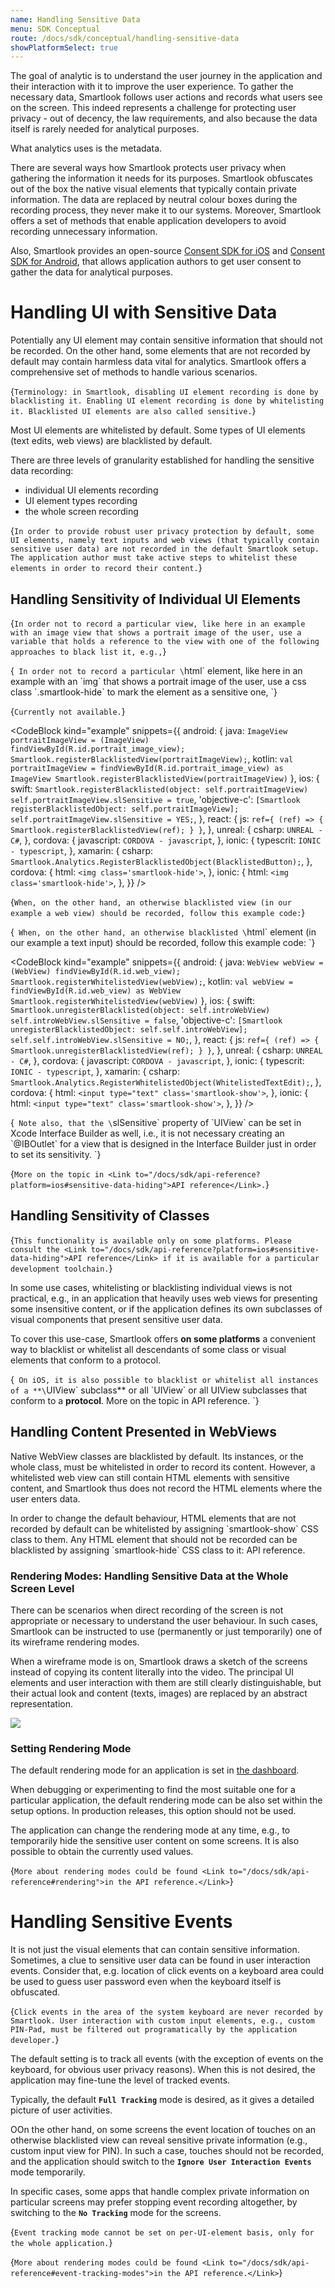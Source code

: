 ```yaml
---
name: Handling Sensitive Data
menu: SDK Conceptual
route: /docs/sdk/conceptual/handling-sensitive-data
showPlatformSelect: true
---
```




<Title>Handling Sensitive Data</Title>

The goal of analytic is to understand the user journey in the application and their interaction with it to improve the user experience. To gather the necessary data, Smartlook follows user actions and records what users see on the screen. This indeed represents a challenge for protecting user privacy - out of decency, the law requirements, and also because the data itself is rarely needed for analytical purposes.

What analytics uses is the metadata.

There are several ways how Smartlook protects user privacy when gathering the information it needs for its purposes. Smartlook obfuscates out of the box the native visual elements that typically contain private information. The data are replaced by neutral colour boxes during the recording process, they never make it to our systems. Moreover, Smartlook offers a set of methods that enable application developers to avoid recording unnecessary information.

Also, Smartlook provides an open-source [Consent SDK for iOS](https://github.com/smartlook/ios-consent-sdk) and [Consent SDK for Android](https://github.com/smartlook/android-consent-sdk), that allows application authors to get user consent to gather the data for analytical purposes.

# Handling UI with Sensitive Data

Potentially any UI element may contain sensitive information that should not be recorded. On the other hand, some elements that are not recorded by default may contain harmless data vital for analytics. Smartlook offers a comprehensive set of methods to handle various scenarios.

<TextBlock kind="note">{`
Terminology: in Smartlook, disabling UI element recording is done by blacklisting it. Enabling UI element recording is done by whitelisting it. Blacklisted UI elements are also called sensitive.
`}</TextBlock>

Most UI elements are whitelisted by default. Some types of UI elements (text edits, web views) are blacklisted by default.

There are three levels of granularity established for handling the sensitive data recording:
- individual UI elements recording
- UI element types recording
- the whole screen recording

<TextBlock kind="important">{`
In order to provide robust user privacy protection by default, some UI elements, namely text inputs and web views (that typically contain sensitive user data) are not recorded in the default Smartlook setup. The application author must take active steps to whitelist these elements in order to record their content.
`}</TextBlock>

## Handling Sensitivity of Individual UI Elements

<TextBlock invisibleOn="cordova,ionic,unity,cocos,flutter">{`
In order not to record a particular view, like here in an example with an image view that shows a portrait image of the user, use a variable that holds a reference to the view with one of the following approaches to black list it, e.g.,
`}</TextBlock>

<TextBlock visibleOn="cordova,ionic">{`
In order not to record a particular \`html\` element, like here in an example with an \`img\` that shows a portrait image of the user, use a css class \`.smartlook-hide\` to mark the element as a sensitive one,
`}</TextBlock>

<TextBlock visibleOn="unity,cocos,flutter">{`
Currently not available.
`}</TextBlock>

<CodeBlock kind="example"
    snippets={{
      android: {
      java: `
ImageView portraitImageView = (ImageView) findViewById(R.id.portrait_image_view);
Smartlook.registerBlacklistedView(portraitImageView);
`,
      kotlin: `
val portraitImageView = findViewById(R.id.portrait_image_view) as ImageView
Smartlook.registerBlacklistedView(portraitImageView)
`
    },
      ios: {
      swift: `
Smartlook.registerBlacklisted(object: self.portraitImageView)
self.portraitImageView.slSensitive = true
      `,
      'objective-c': `
[Smartlook registerBlacklistedObject: self.portraitImageView];
self.portraitImageView.slSensitive = YES;
      `,
    },
    react: {
      js: `
ref={ (ref) => {
    Smartlook.registerBlacklistedView(ref);
  }
}
`,
    },
    unreal: {
      csharp: `
UNREAL - C#
      `,
    },
   cordova: {
      javascript: `
CORDOVA - javascript
    `,
    },
    ionic: {
      typescrit: `
IONIC - typescript
      `,
    },
xamarin: {
      csharp: `
Smartlook.Analytics.RegisterBlacklistedObject(BlacklistedButton);
      `,
    },
    cordova: {
      html: `
<img class='smartlook-hide'>
      `,
    },
    ionic: {
      html: `
<img class='smartlook-hide'>
      `,
    },
  }}
/>

<TextBlock invisibleOn="cordova,ionic,unity,cocos,flutter">{`
When, on the other hand, an otherwise blacklisted view (in our example a web view) should be recorded, follow this example code:
`}</TextBlock>

<TextBlock visibleOn="cordova,ionic">{`
When, on the other hand, an otherwise blacklisted \`html\` element (in our example a text input) should be recorded, follow this example code:
`}</TextBlock>

<CodeBlock kind="example"
    snippets={{
      android: {
      java: `
WebView webView = (WebView) findViewById(R.id.web_view);
Smartlook.registerWhitelistedView(webView);
`,
      kotlin: `
val webView = findViewById(R.id.web_view) as WebView
Smartlook.registerWhitelistedView(webView)
`
    },
      ios: {
      swift: `
Smartlook.unregisterBlacklisted(object: self.introWebView)
self.introWebView.slSensitive = false
      `,
      'objective-c': `
[Smartlook unregisterBlacklistedObject: self.self.introWebView];
self.self.introWebView.slSensitive = NO;
      `,
    },
    react: {
      js: `
ref={ (ref) => {
    Smartlook.unregisterBlacklistedView(ref);
  }
}
`,
    },
    unreal: {
      csharp: `
UNREAL - C#
      `,
    },
   cordova: {
      javascript: `
CORDOVA - javascript
    `,
    },
    ionic: {
      typescrit: `
IONIC - typescript
      `,
    },
xamarin: {
      csharp: `
Smartlook.Analytics.RegisterWhitelistedObject(WhitelistedTextEdit);
      `,
    },
    cordova: {
      html: `
<input type="text" class='smartlook-show'>
      `,
    },
    ionic: {
      html: `
<input type="text" class='smartlook-show'>
      `,
    },
  }}
/>


<TextBlock kind="note" visibleOn="ios">{`
Note also, that the \`slSensitive\` property of \`UIView\` can be set in Xcode Interface Builder as well, i.e., it is not necessary creating an \`@IBOutlet\` for a view that is designed in the Interface Builder just in order to set its sensitivity.
`}</TextBlock>

<TextBlock>{`
More on the topic in <Link to="/docs/sdk/api-reference?platform=ios#sensitive-data-hiding">API reference</Link>.
`}</TextBlock>

## Handling Sensitivity of Classes

<TextBlock kind="important">{`
This functionality is available only on some platforms. Please consult the <Link to="/docs/sdk/api-reference?platform=ios#sensitive-data-hiding">API reference</Link> if it is available for a particular development toolchain.
`}</TextBlock>

In some use cases, whitelisting or blacklisting individual views is not practical, e.g., in an application that heavily uses web views for presenting some insensitive content, or if the application defines its own subclasses of visual components that present sensitive user data.

To cover this use-case, Smartlook offers **on some platforms** a convenient way to blacklist or whitelist all descendants of some class or visual elements that conform to a protocol.

<TextBlock kind="note" visibleOn="ios">{`
On iOS, it is also possible to blacklist or whitelist all instances of a **\`UIView\` subclass** or all \`UIView\` or all UIView subclasses that conform to a **protocol**. More on the topic in <Link to="/docs/sdk/api-reference?platform=ios#sensitive-data-hiding">API reference</Link>.
`}</TextBlock>

## Handling Content Presented in WebViews

Native WebView classes are blacklisted by default. Its instances, or the whole class, must be whitelisted in order to record its content. However, a whitelisted web view can still contain HTML elements with sensitive content, and Smartlook thus does not record the HTML elements where the user enters data.

<TextBlock>
In order to change the default behaviour, HTML elements that are not recorded by default can be whitelisted by assigning `smartlook-show` CSS class to them. Any HTML element that should not be recorded can be blacklisted by assigning `smartlook-hide` CSS class to it: <Link to="/docs/sdk/api-reference#sensitive-data-hiding">API reference</Link>.
</TextBlock>

### Rendering Modes: Handling Sensitive Data at the Whole Screen Level

There can be scenarios when direct recording of the screen is not appropriate or necessary to understand the user behaviour. In such cases, Smartlook can be instructed to use (permanently or just temporarily) one of its wireframe rendering modes.

When a wireframe mode is on, Smartlook draws a sketch of the screens instead of copying its content literally into the video. The principal UI elements and user interaction with them are still clearly distinguishable, but their actual look and content (texts, images) are replaced by an abstract representation.

<img src={rendering_modes} />

### Setting Rendering Mode

The default rendering mode for an application is set in [the dashboard](https://application.smartlook.com/settings/projects).

When debugging or experimenting to find the most suitable one for a particular application, the default rendering mode can be also set within the setup options. In production releases, this option should not be used.

The application can change the rendering mode at any time, e.g., to temporarily hide the sensitive user content on some screens. It is also possible to obtain the currently used values.

<TextBlock>{`
More about rendering modes could be found <Link to="/docs/sdk/api-reference#rendering">in the API reference.</Link>
`}</TextBlock>

# Handling Sensitive Events

It is not just the visual elements that can contain sensitive information. Sometimes, a clue to sensitive user data can be found in user interaction events. Consider that, e.g. location of click events on a keyboard area could be used to guess user password even when the keyboard itself is obfuscated.

<TextBlock kind="important">{`
Click events in the area of the system keyboard are never recorded by Smartlook. User interaction with custom input elements, e.g., custom PIN-Pad, must be filtered out programatically by the application developer.
`}</TextBlock>

The default setting is to track all events (with the exception of events on the keyboard, for obvious user privacy reasons). When this is not desired, the application may fine-tune the level of tracked events.

Typically, the default **`Full Tracking`** mode is desired, as it gives a detailed picture of user activities.

OOn the other hand, on some screens the event location of touches on an otherwise blacklisted view can reveal sensitive private information (e.g., custom input view for PIN). In such a case, touches should not be recorded, and the application should switch to the **`Ignore User Interaction Events`** mode temporarily.

In specific cases, some apps that handle complex private information on particular screens may prefer stopping event recording altogether, by switching to the **`No Tracking`** mode for the screens.

<TextBlock kind="note">{`
Event tracking mode cannot be set on per-UI-element basis, only for the whole application.
`}</TextBlock>

<TextBlock>{`
More about rendering modes could be found <Link to="/docs/sdk/api-reference#event-tracking-modes">in the API reference.</Link>
`}</TextBlock>
